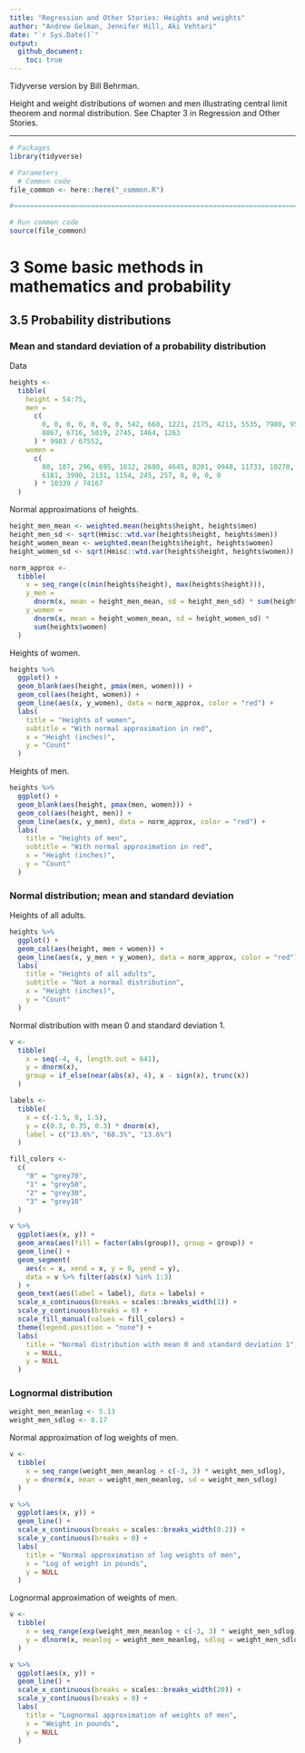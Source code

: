 ```yaml
---
title: "Regression and Other Stories: Heights and weights"
author: "Andrew Gelman, Jennifer Hill, Aki Vehtari"
date: "`r Sys.Date()`"
output:
  github_document:
    toc: true
---
```

Tidyverse version by Bill Behrman.

Height and weight distributions of women and men illustrating
central limit theorem and normal distribution. See Chapter 3 in
Regression and Other Stories.

-------------

```r
# Packages
library(tidyverse)

# Parameters
  # Common code
file_common <- here::here("_common.R")

#===============================================================================

# Run common code
source(file_common)
```

# 3 Some basic methods in mathematics and probability

## 3.5 Probability distributions

### Mean and standard deviation of a probability distribution

Data

```r
heights <- 
  tibble(
    height = 54:75,
    men = 
      c(
        0, 0, 0, 0, 0, 0, 0, 542, 668, 1221, 2175, 4213, 5535, 7980, 9566, 9578,
        8867, 6716, 5019, 2745, 1464, 1263
      ) * 9983 / 67552,
    women =
      c(
        80, 107, 296, 695, 1612, 2680, 4645, 8201, 9948, 11733, 10270, 9942, 
        6181, 3990, 2131, 1154, 245, 257, 0, 0, 0, 0
      ) * 10339 / 74167
  )
```

Normal approximations of heights.

```r
height_men_mean <- weighted.mean(heights$height, heights$men)
height_men_sd <- sqrt(Hmisc::wtd.var(heights$height, heights$men))
height_women_mean <- weighted.mean(heights$height, heights$women)
height_women_sd <- sqrt(Hmisc::wtd.var(heights$height, heights$women))

norm_approx <- 
  tibble(
    x = seq_range(c(min(heights$height), max(heights$height))),
    y_men = 
      dnorm(x, mean = height_men_mean, sd = height_men_sd) * sum(heights$men),
    y_women = 
      dnorm(x, mean = height_women_mean, sd = height_women_sd) *
      sum(heights$women)
  )
```

Heights of women.

```r
heights %>% 
  ggplot() +
  geom_blank(aes(height, pmax(men, women))) +
  geom_col(aes(height, women)) +
  geom_line(aes(x, y_women), data = norm_approx, color = "red") +
  labs(
    title = "Heights of women",
    subtitle = "With normal approximation in red",
    x = "Height (inches)",
    y = "Count"
  )
```

Heights of men.

```r
heights %>% 
  ggplot() +
  geom_blank(aes(height, pmax(men, women))) +
  geom_col(aes(height, men)) +
  geom_line(aes(x, y_men), data = norm_approx, color = "red") +
  labs(
    title = "Heights of men",
    subtitle = "With normal approximation in red",
    x = "Height (inches)",
    y = "Count"
  )
```

### Normal distribution; mean and standard deviation

Heights of all adults.

```r
heights %>% 
  ggplot() +
  geom_col(aes(height, men + women)) +
  geom_line(aes(x, y_men + y_women), data = norm_approx, color = "red") +
  labs(
    title = "Heights of all adults",
    subtitle = "Not a normal distribution",
    x = "Height (inches)",
    y = "Count"
  )
```

Normal distribution with mean 0 and standard deviation 1.

```r
v <- 
  tibble(
    x = seq(-4, 4, length.out = 641),
    y = dnorm(x),
    group = if_else(near(abs(x), 4), x - sign(x), trunc(x))
  )

labels <- 
  tibble(
    x = c(-1.5, 0, 1.5),
    y = c(0.3, 0.35, 0.3) * dnorm(x),
    label = c("13.6%", "68.3%", "13.6%")
  )

fill_colors <- 
  c(
    "0" = "grey70",
    "1" = "grey50",
    "2" = "grey30",
    "3" = "grey10"
  )

v %>% 
  ggplot(aes(x, y)) +
  geom_area(aes(fill = factor(abs(group)), group = group)) +
  geom_line() +
  geom_segment(
    aes(x = x, xend = x, y = 0, yend = y),
    data = v %>% filter(abs(x) %in% 1:3)
  ) +
  geom_text(aes(label = label), data = labels) +
  scale_x_continuous(breaks = scales::breaks_width(1)) +
  scale_y_continuous(breaks = 0) +
  scale_fill_manual(values = fill_colors) +
  theme(legend.position = "none") +
  labs(
    title = "Normal distribution with mean 0 and standard deviation 1",
    x = NULL,
    y = NULL
  )
```

### Lognormal distribution

```r
weight_men_meanlog <- 5.13
weight_men_sdlog <- 0.17
```

Normal approximation of log weights of men.

```r
v <- 
  tibble(
    x = seq_range(weight_men_meanlog + c(-3, 3) * weight_men_sdlog),
    y = dnorm(x, mean = weight_men_meanlog, sd = weight_men_sdlog)
  )

v %>% 
  ggplot(aes(x, y)) +
  geom_line() +
  scale_x_continuous(breaks = scales::breaks_width(0.2)) +
  scale_y_continuous(breaks = 0) +
  labs(
    title = "Normal approximation of log weights of men",
    x = "Log of weight in pounds",
    y = NULL
  )
```

Lognormal approximation of weights of men.

```r
v <- 
  tibble(
    x = seq_range(exp(weight_men_meanlog + c(-3, 3) * weight_men_sdlog)),
    y = dlnorm(x, meanlog = weight_men_meanlog, sdlog = weight_men_sdlog)
  )

v %>% 
  ggplot(aes(x, y)) +
  geom_line() +
  scale_x_continuous(breaks = scales::breaks_width(20)) +
  scale_y_continuous(breaks = 0) +
  labs(
    title = "Lognormal approximation of weights of men",
    x = "Weight in pounds",
    y = NULL
  )
```

